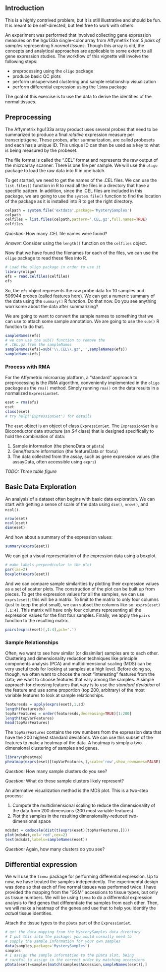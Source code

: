 %\VignetteEngine{knitr::knitr}
%\VignetteIndexEntry{Mystery Samples Vignette}
## Introduction

This is a highly contrived problem, but it is still illustrative and should be fun.  It is meant to be self-directed, but feel free to work with others.

An experiment was performed that involved collecting gene expression measures on the hgu133a single-color array from Affymetrix from *5 pairs of samples* representing *5 normal tissues*.  Though this array is old, the concepts and analytical approaches are applicable to some extent to all gene expression studies.  The workflow of this vignette will involve the following steps:

- preprocessing using the `oligo` package
- produce basic QC plots
- perform unsupervised clustering and sample relationship visualization
- perform differential expression using the `limma` package

The goal of this exercise is to use the data to derive the identities of the normal tissues.

## Preprocessing

The Affymetrix hgu133a array product uses several probes that need to be summarized to produce a final _relative_ expression measure per transcript/gene.  These probes, after summarization, are called probesets and each has a unique ID.  This unique ID can then be used as a key to what is being measured by the probeset.

The file format is called the ".CEL" format and represents the raw output of the microarray scanner.  There is one file per sample.  We will use the `oligo` package to load the raw data into R in one batch.

To get started, we need to get the names of the .CEL files.  We can use the `list.files()` function in R to read all the files in a directory that have a specific pattern.  In addition, since the .CEL files are included in this package, we are going to use the `system.file()` function to find the location of the package as it is installed into R to get the right directory.

```r
celpath = system.file('extdata',package='MysterySamples')
celpath
celfiles = list.files(celpath,pattern='.CEL.gz',full.names=TRUE)
celfiles
```

*Question:*  How many .CEL file names were found?

*Answer:*  Consider using the `length()` function on the `celfiles` object.

Now that we have found the filenames for each of the files, we can use the `oligo` package to read these files into R.

```r
# Load the oligo package in order to use it
library(oligo)
efs = read.celfiles(celfiles)
efs
```

So, the `efs` object represents the raw probe data for 10 samples and 506944 probes (called features here).  We can get a numeric summary of the data using the `summary()` R function.  Do that now.  Do you see anything worrisome about the data after summarizing?

We are going to want to convert the sample names to something that we can use to attach some sample annotation.  We are going to use the `sub()` R function to do that.  

```r
sampleNames(efs)
# we can use the sub() function to remove the
# .CEL.gz from the sampleNames
sampleNames(efs)=sub('\\.CEL\\.gz','',sampleNames(efs))
sampleNames(efs)
```

### Process with RMA

For the Affymetrix microarray platform, a "standard" approach to preprocessing is the *RMA* algorithm, conveniently implemented in the `oligo` package as the `rma()` method.  Simply running `rma()` on the data results in a normalized `ExpressionSet`.

```r
eset = rma(efs)
eset
class(eset)
# try help('ExpressionSet') for details
```

The `eset` object is an object of class `ExpressionSet`. The `ExpressionSet` is a Bioconductor data structure (an _S4_ class) that is designed specifically to hold the combination of data:

1. Sample information (the phenoData or `pData`)
2. Gene/feature information (the featureData or `fData`)
3. The data collected from the assay, such as gene expression values (the assayData, often accessible using `exprs`)

*TODO: Three table figure*

## Basic Data Exploration

An analysis of a dataset often begins with basic data exploration.  We can start with getting a sense of scale of the data using `dim()`, `nrow()`, and `ncol()`.

```r
nrow(eset)
ncol(eset)
dim(eset)
```

And how about a summary of the expression values:

```r
summary(exprs(eset))
```

We can get a visual representation of the expression data using a boxplot.  

```r
# make labels perpendicular to the plot
par(las=2)
boxplot(exprs(eset))
```

And we can compare sample similarities by plotting their expression values as a set of scatter plots.  The construction of the plot can be built up from pieces.  To get the expression values for all the samples, we can use `exprs(eset)`; this will be a matrix.  To limit to the matrix to only four columns (just to keep the plot small), we can subset the columns like so: `exprs(eset)[,1:4]`.  This matrix will have only four columns representing all the expression values for the first four samples.  Finally, we apply the `pairs` function to the resulting matrix.

```r
pairs(exprs(eset)[,1:4],pch='.')
```

### Sample Relationships

Often, we want to see how similar (or dissimilar) samples are to each other.  Clustering and dimensionality reduction techniques like principle components analysis (PCA) and multidimensional scaling (MDS) can be very useful tools for looking at samples at a high level.  Before doing so, though, we often want to choose the most "interesting" features from the data; we want to choose features that vary among the samples.  A simple approach for choosing features that vary is to use the *standard deviation* of the feature and use some proportion (top 200, arbitrary) of the most variable features to look at sample relationships.

```r
featuresds = apply(exprs(eset),1,sd)
length(featuresds)
topVarFeatures = order(featuresds,decreasing=TRUE)[1:200]
length(topVarFeatures)
head(topVarFeatures)
```

The `topVarFeatures` contains the row numbers from the expression data that have the 200 highest standard deviations.  We can use this subset of the features to make a heatmap of the data.  A heatmap is simply a two-dimensional clustering of samples and genes.

```r
library(pheatmap)
pheatmap(exprs(eset)[topVarFeatures,],scale='row',show_rownames=FALSE)
```

*Question:* How many sample clusters do you see?

*Question:* What do these sample clusters likely represent?

An alternative visualization method is the MDS plot.  This is a two-step process:

1. Compute the multidimensional scaling to reduce the dimensionality of the data from 200 dimensions (200 most variable features)
2. Plot the samples in the resulting dimensionality-reduced two-dimensional space

```r
mdsdat = cmdscale(dist(t(exprs(eset)[topVarFeatures,])))
plot(mdsdat,col='red',cex=2)
text(mdsdat,labels=sampleNames(eset))
```

*Question:* Again, how many clusters do you see?

## Differential expression

We will use the `limma` package for performing differential expression.  Up to now, we have treated the samples independently.  The experimental design was done so that each of five normal tissues was performed twice.  I have provided the mapping from the "GSM" accessions to tissue types, but only as tissue numbers.  We will be using `limma` to do a differential expression analysis to find genes that differentiate the samples from each other.  Then, we will make a heatmap of the genes and use that to help you identify the _actual_ tissue identities.

Attach the tissue types to the `pData` part of the `ExpressionSet`.

```r
# get the data mapping from the MysterySamples data directory
# I put this into the package; you would normally need to
# supply the sample information for your own samples
data(samples,package='MysterySamples')
samples
# I assign the sample information to the pData slot, being
# careful to assign in the correct order by matching accessions
pData(eset)=samples[match(samples$Accession,sampleNames(eset)),]
```
